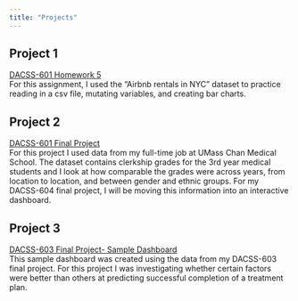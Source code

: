 ```yaml
---
title: "Projects"
---
```


## Project 1

<a href="files/MicheleCarlin_hw5.html" target="_blank">DACSS-601 Homework 5</a><br>
For this assignment, I used the "Airbnb rentals in NYC" dataset to practice reading in a csv file, mutating variables, and creating bar charts.

## Project 2

[DACSS-601 Final Project](Project2/MicheleCarlin_FinalProject.html)<br>
For this project I used data from my full-time job at UMass Chan Medical School. The dataset contains clerkship grades for the 3rd year medical students and I look at how comparable the grades were across years, from location to location, and between gender and ethnic groups. For my DACSS-604 final project, I will be moving this information into an interactive dashboard. 

## Project 3

<a href="files/Sample_Dashboard.html" target="_blank">DACSS-603 Final Project- Sample Dashboard</a><br>
This sample dashboard was created using the data from my DACSS-603 final project. For this project I was investigating whether certain factors were better than others at predicting successful completion of a treatment plan.